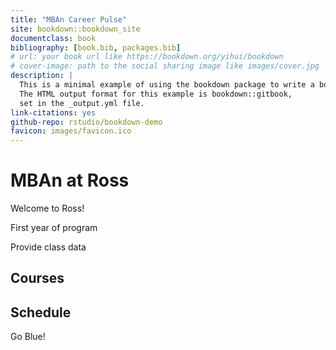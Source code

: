 ```yaml
--- 
title: "MBAn Career Pulse"
site: bookdown::bookdown_site
documentclass: book
bibliography: [book.bib, packages.bib]
# url: your book url like https://bookdown.org/yihui/bookdown
# cover-image: path to the social sharing image like images/cover.jpg
description: |
  This is a minimal example of using the bookdown package to write a book.
  The HTML output format for this example is bookdown::gitbook,
  set in the _output.yml file.
link-citations: yes
github-repo: rstudio/bookdown-demo
favicon: images/favicon.ico
---
```


# MBAn at Ross {-#mban-at-ross}

Welcome to Ross!

First year of program

Provide class data

## Courses {-#courses}


## Schedule {-#schedule}

Go Blue!
